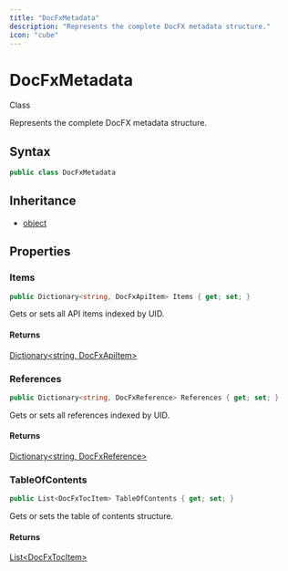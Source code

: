 ```yaml
---
title: "DocFxMetadata"
description: "Represents the complete DocFX metadata structure."
icon: "cube"
---
```


# DocFxMetadata

<Badge variant="outline">Class</Badge>

Represents the complete DocFX metadata structure.

## Syntax

```csharp
public class DocFxMetadata
```

## Inheritance

- [object](https://learn.microsoft.com/dotnet/api/system.object)

## Properties

### Items

```csharp
public Dictionary<string, DocFxApiItem> Items { get; set; }
```

Gets or sets all API items indexed by UID.

#### Returns

[Dictionary&lt;string, DocFxApiItem&gt;](https://learn.microsoft.com/dotnet/api/system.collections.generic.dictionary-2)

### References

```csharp
public Dictionary<string, DocFxReference> References { get; set; }
```

Gets or sets all references indexed by UID.

#### Returns

[Dictionary&lt;string, DocFxReference&gt;](https://learn.microsoft.com/dotnet/api/system.collections.generic.dictionary-2)

### TableOfContents

```csharp
public List<DocFxTocItem> TableOfContents { get; set; }
```

Gets or sets the table of contents structure.

#### Returns

[List&lt;DocFxTocItem&gt;](https://learn.microsoft.com/dotnet/api/system.collections.generic.list-1)


